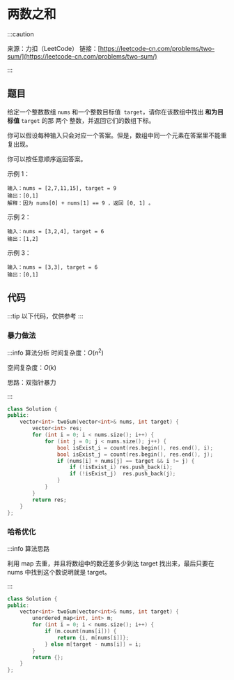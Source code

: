# 两数之和

:::caution

来源：力扣（LeetCode）
链接：[https://leetcode-cn.com/problems/two-sum/](https://leetcode-cn.com/problems/two-sum/)

:::

## 题目

给定一个整数数组 `nums` 和一个整数目标值` target`，请你在该数组中找出 **和为目标值** `target`  的那 两个 整数，并返回它们的数组下标。

你可以假设每种输入只会对应一个答案。但是，数组中同一个元素在答案里不能重复出现。

你可以按任意顺序返回答案。

示例 1：
```
输入：nums = [2,7,11,15], target = 9
输出：[0,1]
解释：因为 nums[0] + nums[1] == 9 ，返回 [0, 1] 。
```
示例 2：
```
输入：nums = [3,2,4], target = 6
输出：[1,2]
```
示例 3：
```
输入：nums = [3,3], target = 6
输出：[0,1]
```

## 代码

:::tip
以下代码，仅供参考
:::

### 暴力做法

:::info 算法分析
时间复杂度：$O(n^2)$

空间复杂度：$O(k)$

思路：双指针暴力

:::

```cpp
class Solution {
public:
    vector<int> twoSum(vector<int>& nums, int target) {
        vector<int> res;
        for (int i = 0; i < nums.size(); i++) {
            for (int j = 0; j < nums.size(); j++) {
                bool isExist_i = count(res.begin(), res.end(), i);
                bool isExist_j = count(res.begin(), res.end(), j);
                if (nums[i] + nums[j] == target && i != j) {
                    if (!isExist_i) res.push_back(i);
                    if (!isExist_j)  res.push_back(j);
                }
            }
        }
        return res;
    }
};
```

### 哈希优化
:::info 算法思路

利用 map 去重，并且将数组中的数还差多少到达 target 找出来，最后只要在 nums 中找到这个数说明就是 target。

:::

```cpp
class Solution {
public:
    vector<int> twoSum(vector<int>& nums, int target) {
        unordered_map<int, int> m;
        for (int i = 0; i < nums.size(); i++) {
            if (m.count(nums[i])) {
                return {i, m[nums[i]]};
            } else m[target - nums[i]] = i;
        }
        return {};
    }
};
```
